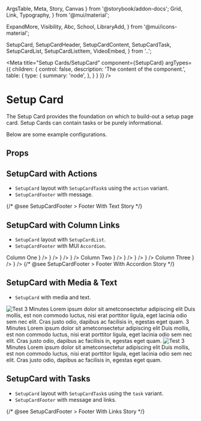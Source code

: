   ArgsTable,
  Meta,
  Story,
  Canvas
} from '@storybook/addon-docs';
  Grid,
  Link,
  Typography,
} from '@mui/material';

  ExpandMore,
  Visibility,
  Abc,
  School,
  LibraryAdd,
} from '@mui/icons-material';

  SetupCard,
  SetupCardHeader,
  SetupCardContent,
  SetupCardTask,
  SetupCardList,
  SetupCardListItem,
  VideoEmbed,
} from '..';

<Meta 
  title="Setup Cards/SetupCard"
  component={SetupCard}
  argTypes={{
    children: {
      control: false,
      description: 'The content of the component.',
      table: {
        type: {
          summary: 'node',
        },
      }
    }
  }}
/>

# Setup Card
The Setup Card provides the foundation on which to build-out a setup page card. 
Setup Cards can contain tasks or be purely informational.

Below are some example configurations.

## Props
<ArgsTable story="." />

## SetupCard with Actions
- `SetupCard` layout with `SetupCardTask`s using the `action` variant.
- `SetupCardFooter` with message.

<Canvas>
  <Story name="Actions">
    <SetupCard>
      <SetupCardHeader {...header.args} />
      <SetupCardContent>
        <SetupCardTask {...SetupCardTaskStories.action.args} />
        <SetupCardTask {...SetupCardTaskStories.actionDisabled.args} />
      </SetupCardContent>
      {/* @see SetupCardFooter > Footer With Text Story */}
      <SetupCardFooterStories.FooterWithText />
    </SetupCard>
  </Story>
</Canvas>

## SetupCard with Column Links
- `SetupCard` layout with `SetupCardList`.
- `SetupCardFooter` with MUI `Accordion`.

<Canvas>
  <Story name="Column Links">
    <SetupCard>
      <SetupCardHeader {...header.args} />
      <SetupCardContent>
        <Grid container rowSpacing={3} columnSpacing={8}>
          <Grid item md={4}>
            <Typography fontWeight={600} mb={2}>Column One</Typography>
            <SetupCardList>
              <SetupCardListItem title="Testing with icon title" href="#testing-link" icon={<Visibility />} />
              <SetupCardListItem title="Testing with icon title" href="#test-two" icon={<Abc />} />
              <SetupCardListItem title="Testing with icon title" href="#test-two" icon={<LibraryAdd />} />
              <SetupCardListItem title="Testing with icon title" href="#test-two" icon={<School />} />
            </SetupCardList>
          </Grid>
          <Grid item md={4}>
            <Typography fontWeight={600} mb={2}>Column Two</Typography>
            <SetupCardList>
              <SetupCardListItem title="Testing with icon title" href="#testing-link" icon={<Visibility />} />
              <SetupCardListItem title="Testing with icon title" href="#test-two" icon={<Abc />} />
              <SetupCardListItem title="Testing with icon title" href="#test-two" icon={<LibraryAdd />} />
              <SetupCardListItem title="Testing with icon title" href="#test-two" icon={<School />} />
            </SetupCardList>
          </Grid>
          <Grid item md={4}>
            <Typography fontWeight={600} mb={2}>Column Three</Typography>
            <SetupCardList>
              <SetupCardListItem title="Testing with icon title" href="#test-two" icon={<LibraryAdd />} />
              <SetupCardListItem title="Testing with icon title" href="#test-two" icon={<School />} />
            </SetupCardList>
          </Grid>
        </Grid>
      </SetupCardContent>
      {/* @see SetupCardFooter > Footer With Accordion Story */}
      <SetupCardFooterStories.FooterWithAccordion />
    </SetupCard>
  </Story>
</Canvas>

## SetupCard with Media & Text
- `SetupCard` with media and text.

<Canvas>
  <Story name="Media & Text">
    <SetupCard>
      <SetupCardHeader {...header.args} />
      <SetupCardContent>
        <Grid container spacing={{xs: 2, sm: 4, md: 6}} alignItems="center">
          <Grid item xs={12} sm={6}>
            <img
              style={{ width: '100%', height: 'auto', borderRadius: theme.shape.borderRadius }}
              src="https://picsum.photos/684/360"
              alt="Test"
            />
          </Grid>
          <Grid item xs={12} sm={6}>
            <Typography variant="overline">3 Minutes</Typography>
            <Typography variant="h3" mb={1}>
              Lorem ipsum dolor sit ametconsectetur adipiscing elit
            </Typography>
            <Typography variant="caption">
              Duis mollis, est non commodo luctus, nisi erat porttitor
              ligula, eget lacinia odio sem nec elit. Cras justo odio,
              dapibus ac facilisis in, egestas eget quam.
            </Typography>
          </Grid>
        </Grid>
      </SetupCardContent>
    </SetupCard>
    <SetupCard>
      <SetupCardHeader {...header.args} />
      <SetupCardContent>
        <Grid container spacing={{xs: 2, sm: 4, md: 6}} alignItems="center" direction={{xs: 'column-reverse', sm: 'row'}}>
          <Grid item xs={12} sm={6}>
            <Typography variant="overline">3 Minutes</Typography>
            <Typography variant="h3" mb={1}>
              Lorem ipsum dolor sit ametconsectetur adipiscing elit
            </Typography>
            <Typography variant="caption">
              Duis mollis, est non commodo luctus, nisi erat porttitor
              ligula, eget lacinia odio sem nec elit. Cras justo odio,
              dapibus ac facilisis in, egestas eget quam.
            </Typography>
          </Grid>
          <Grid item xs={12} sm={6}>
            <img
              style={{ width: '100%', height: 'auto', borderRadius: theme.shape.borderRadius }}
              src="https://picsum.photos/684/360"
              alt="Test"
            />
          </Grid>
        </Grid>
      </SetupCardContent>
    </SetupCard>
    <SetupCard>
      <SetupCardHeader title="Example Card With Video" />
      <SetupCardContent>
        <Grid container spacing={{xs: 2, sm: 4, md: 6}} alignItems="center">
          <Grid item xs={12} sm={6}>
            <VideoEmbed src="https://www.youtube.com/embed/gF97ZyEB4gg" />
          </Grid>
          <Grid item xs={12} sm={6}>
            <Typography variant="overline">3 Minutes</Typography>
            <Typography variant="h3" mb={1}>
              Lorem ipsum dolor sit ametconsectetur adipiscing elit
            </Typography>
            <Typography variant="caption">
              Duis mollis, est non commodo luctus, nisi erat porttitor
              ligula, eget lacinia odio sem nec elit. Cras justo odio,
              dapibus ac facilisis in, egestas eget quam.
            </Typography>
          </Grid>
        </Grid>
      </SetupCardContent>
    </SetupCard>
  </Story>
</Canvas>

## SetupCard with Tasks
- `SetupCard` layout with `SetupCardTask`s using the `task` variant.
- `SetupCardFooter` with message and links.

<Canvas>
  <Story name="Tasks">
    <SetupCard>
      <SetupCardHeader {...header.args} />
      <SetupCardContent>
        <SetupCardTask {...SetupCardTaskStories.taskDisabled.args} />
        <SetupCardTask {...SetupCardTaskStories.task.args} />
      </SetupCardContent>
      {/* @see SetupCardFooter > Footer With Links Story */}
      <SetupCardFooterStories.FooterWithLinks />
    </SetupCard>
  </Story>
</Canvas>
